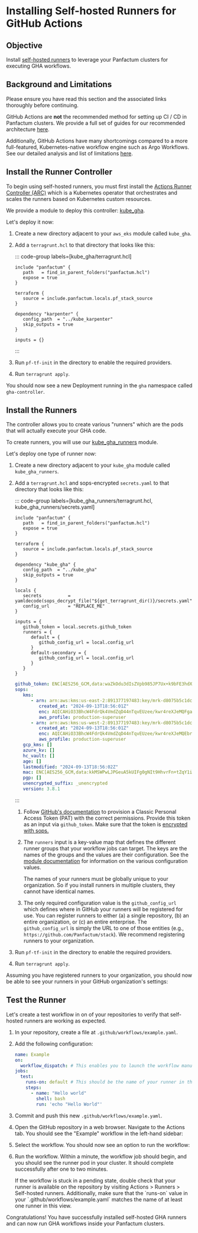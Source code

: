 

# Installing Self-hosted Runners for GitHub Actions

## Objective

Install [self-hosted runners](https://docs.github.com/en/actions/hosting-your-own-runners/managing-self-hosted-runners/about-self-hosted-runners)
to leverage your Panfactum clusters for executing GHA workflows.

## Background and Limitations

<MarkdownAlert severity="warning">
  Please ensure you have read this section and the associated links thoroughly before continuing.
</MarkdownAlert>

GitHub Actions are **not** the recommended method for setting up CI / CD in Panfactum clusters. We
provide a full set of guides for our recommended architecture [here](/edge/guides/cicd/getting-started).

Additionally, GitHub Actions have many shortcomings compared to a more full-featured, Kubernetes-native workflow
engine such as Argo Workflows. See our detailed analysis and list of limitations [here](/edge/concepts/cicd/gha).

## Install the Runner Controller

To begin using self-hosted runners, you must first install the [Actions Runner Controller (ARC)](https://github.com/actions/actions-runner-controller)
which is a Kubernetes operator that orchestrates and scales the runners based on Kubernetes custom resources.

We provide a module to deploy this controller: [kube\_gha](/edge/reference/infrastructure-modules/direct/kubernetes/kube_gha).

Let's deploy it now:

1. Create a new directory adjacent to your `aws_eks` module called `kube_gha`.

2. Add a `terragrunt.hcl` to that directory that looks like this:

   ::: code-group labels=\[kube\_gha/terragrunt.hcl]

   ```hcl collapse={1-14} "REPLACE_ME"
   include "panfactum" {
      path   = find_in_parent_folders("panfactum.hcl")
      expose = true
   }

   terraform {
      source = include.panfactum.locals.pf_stack_source
   }

   dependency "karpenter" {
      config_path  = "../kube_karpenter"
      skip_outputs = true
   }

   inputs = {}
   ```

   :::

3. Run `pf-tf-init` in the directory to enable the required providers.

4. Run `terragrunt apply`.

You should now see a new Deployment running in the `gha` namespace called `gha-controller`.

## Install the Runners

The controller allows you to create various "runners" which are the pods that will actually execute your GHA code.

To create runners, you will use our [kube\_gha\_runners](/edge/reference/infrastructure-modules/direct/kubernetes/kube_gha_runners) module.

Let's deploy one type of runner now:

1. Create a new directory adjacent to your `kube_gha` module called `kube_gha_runners`.

2. Add a `terragrunt.hcl` and sops-encrypted `secrets.yaml` to that directory that looks like this:

   ::: code-group labels=\[kube\_gha\_runners/terragrunt.hcl, kube\_gha\_runners/secrets.yaml]

   ```hcl collapse={1-14} "REPLACE_ME"
   include "panfactum" {
      path   = find_in_parent_folders("panfactum.hcl")
      expose = true
   }

   terraform {
      source = include.panfactum.locals.pf_stack_source
   }

   dependency "kube_gha" {
      config_path  = "../kube_gha"
      skip_outputs = true
   }

   locals {
      secrets          = yamldecode(sops_decrypt_file("${get_terragrunt_dir()}/secrets.yaml"))
      config_url       = "REPLACE_ME"
   }

   inputs = {
      github_token = local.secrets.github_token
      runners = {
         default = {
            github_config_url = local.config_url
         }
         default-secondary = {
            github_config_url = local.config_url
         }
      }
   }
   ```

   ```yaml
   github_token: ENC[AES256_GCM,data:waZkOdu3dIsZVpb985JP7Ux+k9bFE3hdXaoK+sXG3bL5KlCIP/5UMw==,iv:pI5TPQhm6YFmEewgpzrmYJ3xpZaWClf5FlLhPikh3zE=,tag:mrk+oX43G4n7kLLcQ0EsPw==,type:str]
   sops:
      kms:
         - arn: arn:aws:kms:us-east-2:891377197483:key/mrk-d8075b5c1dc8468db33448f40ae92b5c
            created_at: "2024-09-13T18:56:01Z"
            enc: AQICAHiO33BhcW4FdrQk4VmdZqD44nTqvEUzee/kwr4reXJeMQFgamX9N5TtSAHw3xniTH1lAAAAfjB8BgkqhkiG9w0BBwagbzBtAgEAMGgGCSqGSIb3DQEHATAeBglghkgBZQMEAS4wEQQMahqMHDqgDm0fRVLCAgEQgDtcLmiUDK833ACrmXm8MBYZ49f+TzCZQYQYGEr2TT+7a7MBgpCFNirTzDvOA7g9hZxIXODMPt2KYy/05g==
            aws_profile: production-superuser
         - arn: arn:aws:kms:us-west-2:891377197483:key/mrk-d8075b5c1dc8468db33448f40ae92b5c
            created_at: "2024-09-13T18:56:01Z"
            enc: AQICAHiO33BhcW4FdrQk4VmdZqD44nTqvEUzee/kwr4reXJeMQEbrrmqDp6wWoikLY+HEBvXAAAAfjB8BgkqhkiG9w0BBwagbzBtAgEAMGgGCSqGSIb3DQEHATAeBglghkgBZQMEAS4wEQQM3LAVpXuQ1swJLWGfAgEQgDu7bMlhf98r8MXgcSbfmANfqZmWhCNPFca3IlLHifNyWliaKZpGErZhe72Oi+JSBn1G2AwTxqefhGnk6A==
            aws_profile: production-superuser
      gcp_kms: []
      azure_kv: []
      hc_vault: []
      age: []
      lastmodified: "2024-09-13T18:56:02Z"
      mac: ENC[AES256_GCM,data:kkMSWPwLJPGeuA5kUIFg0gNIt9HhvrFn+tZqY1i24xh1P53wZOcNdvs/c78EsRygxWmxzjNiuWDiCbYdkBwW9aYMSZEgUnCw0WDtBoTU9AOk5Z7LxuLSIyfHTaORpnn5S2dfVVUIZkW+1bGSSsJgqzRaHdGfbciPN1j9rlS6CmY=,iv:+mv4Yy0xtz2boJpGhMp5HhWYzVjz4BGOa4FGyw7Z9Bk=,tag:LSFN99YD+qE2eYsutuPJsA==,type:str]
      pgp: []
      unencrypted_suffix: _unencrypted
      version: 3.8.1
   ```

   :::

   1. Follow [GitHub's documentation](https://docs.github.com/en/actions/hosting-your-own-runners/managing-self-hosted-runners-with-actions-runner-controller/authenticating-to-the-github-api#authenticating-arc-with-a-personal-access-token-classic) to provision a
      Classic Personal Access Token (PAT) with the correct permissions. Provide this token
      as an input via `github_token`. Make sure that the token is [encrypted with sops.](/edge/guides/iac/deploying-modules#using-secrets)

   2. The `runners` input is a key-value map that defines the different runner groups that your workflow jobs can target. The keys
      are the names of the groups and the values are their configuration. See the [module documentation](/edge/reference/infrastructure-modules/direct/kubernetes/kube_gha_runners)
      for information on the various configuration values.

      <MarkdownAlert severity="warning">
        The names of your runners must be globally unique to your organization. So if you install runners in multiple clusters,
        they cannot have identical names.
      </MarkdownAlert>

   3. The only required configuration value is the `github_config_url` which defines where in GitHub your runners will be registered
      for use. You can register runners to either (a) a single repository, (b) an entire organization, or (c) an entire enterprise. The `github_config_url`
      is simply the URL to one of those entities (e.g., `https://github.com/Panfactum/stack`). We recommend registering runners to your
      organization.

3. Run `pf-tf-init` in the directory to enable the required providers.

4. Run `terragrunt apply`.

Assuming you have registered runners to your organization, you should now be able to see your runners in your GitHub organization's
settings:

<MarkdownImage src={RegisteredRunnersImg} alt="Runners successfully registered with GitHub" />

## Test the Runner

Let's create a test workflow in on of your repositories to verify that self-hosted runners are working as expected.

1. In your repository, create a file at `.github/workflows/example.yaml`.

2. Add the following configuration:

   ```yaml
   name: Example
   on:
     workflow_dispatch: # This enables you to launch the workflow manually in the GitHub UI
   jobs:
     test:
       runs-on: default # This should be the name of your runner in the `runners` input when you created it in the previous section
       steps:
         - name: "Hello world"
           shell: bash
           run: 'echo "Hello World"'
   ```

3. Commit and push this new `.github/workflows/example.yaml`.

4. Open the GitHub repository in a web browser. Navigate to the Actions tab. You should see the "Example" workflow in the
   left-hand sidebar:

   <MarkdownImage src={ExampleWorkflowImg} alt="Workflow is registered with the repository" />

5. Select the workflow. You should now see an option to run the workflow:

   <MarkdownImage src={RunWorkflowImg} alt="Workflow details with option to run the workflow manually" />

6. Run the workflow. Within a minute, the workflow job should begin, and you should see the runner pod in your cluster.
   It should complete successfully after one to two minutes.

   <MarkdownImage src={WorkflowCompleteImg} alt="Workflow completed successfully" />

   <MarkdownAlert severity="info">
     If the workflow is stuck in a pending state, double check that your runner is available on the repository
     by visiting Actions > Runners > Self-hosted runners. Additionally, make sure that the `runs-on` value in your
     `.github/workflows/example.yaml` matches the name of at least one runner in this view.
   </MarkdownAlert>

Congratulations! You have successfully installed self-hosted GHA runners and can now run GHA workflows inside your
Panfactum clusters.

